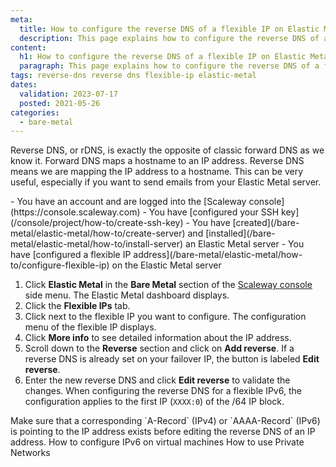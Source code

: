 ```yaml
---
meta:
  title: How to configure the reverse DNS of a flexible IP on Elastic Metal servers
  description: This page explains how to configure the reverse DNS of a flexible IP on Elastic Metal servers
content:
  h1: How to configure the reverse DNS of a flexible IP on Elastic Metal servers
  paragraph: This page explains how to configure the reverse DNS of a flexible IP on Elastic Metal servers
tags: reverse-dns reverse dns flexible-ip elastic-metal
dates:
  validation: 2023-07-17
  posted: 2021-05-26
categories:
  - bare-metal
---
```


Reverse DNS, or rDNS, is exactly the opposite of classic forward DNS as we know it. Forward DNS maps a hostname to an IP address. Reverse DNS means we are mapping the IP address to a hostname. This can be very useful, especially if you want to send emails from your Elastic Metal server.

<Macro id="iam-requirements" />

<Message type="requirement">
  - You have an account and are logged into the [Scaleway console](https://console.scaleway.com)
  - You have [configured your SSH key](/console/project/how-to/create-ssh-key)
  - You have [created](/bare-metal/elastic-metal/how-to/create-server) and [installed](/bare-metal/elastic-metal/how-to/install-server) an Elastic Metal server
  - You have [configured a flexible IP address](/bare-metal/elastic-metal/how-to/configure-flexible-ip) on the Elastic Metal server
</Message>

1. Click **Elastic Metal** in the **Bare Metal** section of the [Scaleway console](https://console.scaleway.com) side menu. The Elastic Metal dashboard displays.
2. Click the **Flexible IPs** tab.
3. Click <Icon name="more" /> next to the flexible IP you want to configure. The configuration menu of the flexible IP displays.
4. Click **More info** to see detailed information about the IP address.
5. Scroll down to the **Reverse** section and click on **Add reverse**.
    <Message type="note">
      If a reverse DNS is already set on your failover IP, the button is labeled **Edit reverse**.
    </Message>
6. Enter the new reverse DNS and click **Edit reverse** to validate the changes.
    <Message type="important">
      When configuring the reverse DNS for a flexible IPv6, the configuration applies to the first IP (`XXXX:0`) of the /64 IP block.
    </Message>

<Message type="note">
  Make sure that a corresponding `A-Record` (IPv4) or `AAAA-Record` (IPv6) is pointing to the IP address exists before editing the reverse DNS of an IP address.
</Message>


<Navigation title="See Also">
  <PreviousButton to="/bare-metal/elastic-metal/how-to/configure-ipv6-hypervisor/">How to configure IPv6 on virtual machines</PreviousButton>
  <NextButton to="/bare-metal/elastic-metal/how-to/use-private-networks/">How to use Private Networks</NextButton>
</Navigation>

